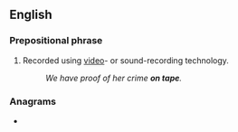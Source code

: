 ==English==

===Prepositional phrase===
{{en-PP}}

# Recorded using [[video]]- or sound-recording technology.
#: ''We have proof of her crime '''on tape'''.''

===Anagrams===
* {{anagrams|en|a=aenopt|Aponte|atopen}}